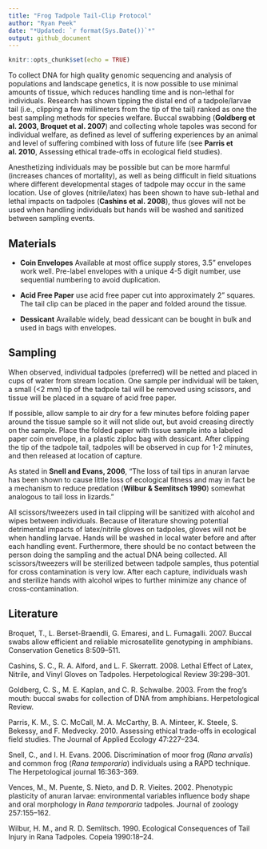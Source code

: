 ```yaml
---
title: "Frog Tadpole Tail-Clip Protocol"
author: "Ryan Peek"
date: "*Updated: `r format(Sys.Date())`*"
output: github_document
---
```


```r
knitr::opts_chunk$set(echo = TRUE)
```

To collect DNA for high quality genomic sequencing and analysis of populations and landscape genetics, it is now possible to use minimal amounts of tissue, which reduces handling time and is non-lethal for individuals. Research has shown tipping the distal end of a tadpole/larvae tail (i.e., clipping a few millimeters from the tip of the tail) ranked as one the best sampling methods for species welfare. Buccal swabbing (**Goldberg et al. 2003, Broquet et al. 2007**) and collecting whole tapoles was second for individual welfare, as defined as level of suffering experiences by an animal and level of suffering combined with loss of future life (see **Parris et al. 2010**, Assessing ethical trade-offs in ecological field studies).

Anesthetizing individuals may be possible but can be more harmful (increases chances of mortality), as well as being difficult in field situations where different developmental stages of tadpole may occur in the same location.
Use of gloves (nitrile/latex) has been shown to have sub-lethal and lethal impacts on tadpoles (**Cashins et al. 2008**), thus gloves will not be used when handling individuals but hands will be washed and sanitized between sampling events.

## Materials

 - **Coin Envelopes** Available at most office supply stores, 3.5" envelopes work well. Pre-label envelopes with a unique 4-5 digit number, use sequential numbering to avoid duplication.

 - **Acid Free Paper** use acid free paper cut into approximately 2" squares. The tail clip can be placed in the paper and folded around the tissue.

 - **Dessicant** Available widely, bead dessicant can be bought in bulk and used in bags with envelopes.

## Sampling

When observed, individual tadpoles (preferred) will be netted and placed in cups of water from stream location. One sample per individual will be taken, a small (<2 mm) tip of the tadpole tail will be removed using scissors, and tissue will be placed in a square of acid free paper.

If possible, allow sample to air dry for a few minutes before folding paper around the tissue sample so it will not slide out, but avoid creasing directly on the sample. Place the folded paper with tissue sample into a labeled paper coin envelope, in a plastic ziploc bag with dessicant. After clipping the tip of the tadpole tail, tadpoles will be observed in cup for 1-2 minutes, and then released at location of capture.

As stated in **Snell and Evans, 2006**, "The loss of tail tips in anuran larvae has been shown to cause little loss of ecological fitness and may in fact be a mechanism to reduce predation (**Wilbur & Semlitsch 1990**) somewhat analogous to tail loss in lizards."

All scissors/tweezers used in tail clipping will be sanitized with alcohol and wipes between individuals. Because of literature showing potential detrimental impacts of latex/nitrile gloves on tadpoles, gloves will not be when handling larvae. Hands will be washed in local water before and after each handling event. Furthermore, there should be no contact between the person doing the sampling and the actual DNA being collected. All scissors/tweezers will be sterilized between tadpole samples, thus potential for cross contamination is very low. After each capture, individuals wash and sterilize hands with alcohol wipes to further minimize any chance of cross-contamination.

## Literature

Broquet, T., L. Berset-Braendli, G. Emaresi, and L. Fumagalli. 2007. Buccal swabs allow efficient and reliable microsatellite genotyping in amphibians. Conservation Genetics 8:509–511.

Cashins, S. C., R. A. Alford, and L. F. Skerratt. 2008. Lethal Effect of Latex, Nitrile, and Vinyl Gloves on Tadpoles. Herpetological Review 39:298–301.

Goldberg, C. S., M. E. Kaplan, and C. R. Schwalbe. 2003. From the frog’s mouth: buccal swabs for collection of DNA from amphibians. Herpetological Review.

Parris, K. M., S. C. McCall, M. A. McCarthy, B. A. Minteer, K. Steele, S. Bekessy, and F. Medvecky. 2010. Assessing ethical trade-offs in ecological field studies. The Journal of Applied Ecology 47:227–234.

Snell, C., and I. H. Evans. 2006. Discrimination of moor frog (*Rana arvalis*) and common frog (*Rana temporaria*) individuals using a RAPD technique. The Herpetological journal 16:363–369.

Vences, M., M. Puente, S. Nieto, and D. R. Vieites. 2002. Phenotypic plasticity of anuran larvae: environmental variables influence body shape and oral morphology in *Rana temporaria* tadpoles. Journal of zoology 257:155–162.

Wilbur, H. M., and R. D. Semlitsch. 1990. Ecological Consequences of Tail Injury in Rana Tadpoles. Copeia 1990:18–24.
